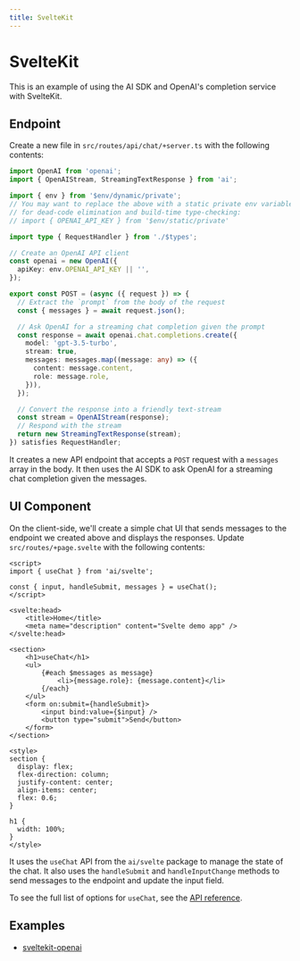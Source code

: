 ```yaml
---
title: SvelteKit
---
```


# SvelteKit

This is an example of using the AI SDK and OpenAI's completion service with SvelteKit.

## Endpoint

Create a new file in `src/routes/api/chat/+server.ts` with the following contents:

```ts filename="src/routes/api/chat/+server.ts"
import OpenAI from 'openai';
import { OpenAIStream, StreamingTextResponse } from 'ai';

import { env } from '$env/dynamic/private';
// You may want to replace the above with a static private env variable
// for dead-code elimination and build-time type-checking:
// import { OPENAI_API_KEY } from '$env/static/private'

import type { RequestHandler } from './$types';

// Create an OpenAI API client
const openai = new OpenAI({
  apiKey: env.OPENAI_API_KEY || '',
});

export const POST = (async ({ request }) => {
  // Extract the `prompt` from the body of the request
  const { messages } = await request.json();

  // Ask OpenAI for a streaming chat completion given the prompt
  const response = await openai.chat.completions.create({
    model: 'gpt-3.5-turbo',
    stream: true,
    messages: messages.map((message: any) => ({
      content: message.content,
      role: message.role,
    })),
  });

  // Convert the response into a friendly text-stream
  const stream = OpenAIStream(response);
  // Respond with the stream
  return new StreamingTextResponse(stream);
}) satisfies RequestHandler;
```

It creates a new API endpoint that accepts a `POST` request with a `messages` array in the body. It then uses the AI SDK to ask OpenAI for a streaming chat completion given the messages.

## UI Component

On the client-side, we'll create a simple chat UI that sends messages to the endpoint we created above and displays the responses. Update `src/routes/+page.svelte` with the following contents:

```svelte filename="src/routes/+page.svelte"
<script>
import { useChat } from 'ai/svelte';

const { input, handleSubmit, messages } = useChat();
</script>

<svelte:head>
	<title>Home</title>
	<meta name="description" content="Svelte demo app" />
</svelte:head>

<section>
	<h1>useChat</h1>
	<ul>
		{#each $messages as message}
			<li>{message.role}: {message.content}</li>
		{/each}
	</ul>
	<form on:submit={handleSubmit}>
		<input bind:value={$input} />
		<button type="submit">Send</button>
	</form>
</section>

<style>
section {
  display: flex;
  flex-direction: column;
  justify-content: center;
  align-items: center;
  flex: 0.6;
}

h1 {
  width: 100%;
}
</style>
```

It uses the `useChat` API from the `ai/svelte` package to manage the state of the chat. It also uses the `handleSubmit` and `handleInputChange` methods to send messages to the endpoint and update the input field.

To see the full list of options for `useChat`, see the [API reference](/docs/api-reference/use-chat).

## Examples

- [sveltekit-openai](https://github.com/khulnasoft/ai-sdk/tree/main/examples/sveltekit-openai)
